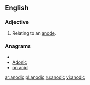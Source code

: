 ==English==

===Adjective===
{{en-adj|-}}

# Relating to an [[anode]].

===Anagrams===
* {{alphagram|acdino}}
* [[Adonic#English|Adonic]]
* [[on acid#English|on acid]]


[[ar:anodic]]
[[pl:anodic]]
[[ru:anodic]]
[[vi:anodic]]